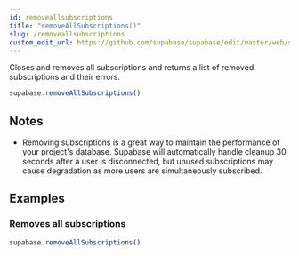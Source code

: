 ```yaml
---
id: removeallsubscriptions
title: "removeAllSubscriptions()"
slug: /removeallsubscriptions
custom_edit_url: https://github.com/supabase/supabase/edit/master/web/spec/supabase_js_v2_ref.yml
---
```



Closes and removes all subscriptions and returns a list of removed
subscriptions and their errors.

```js
supabase.removeAllSubscriptions()
```






## Notes

- Removing subscriptions is a great way to maintain the performance of your project's database. Supabase will automatically handle cleanup 30 seconds after a user is disconnected, but unused subscriptions may cause degradation as more users are simultaneously subscribed.










## Examples

### Removes all subscriptions



```js
supabase.removeAllSubscriptions()
```